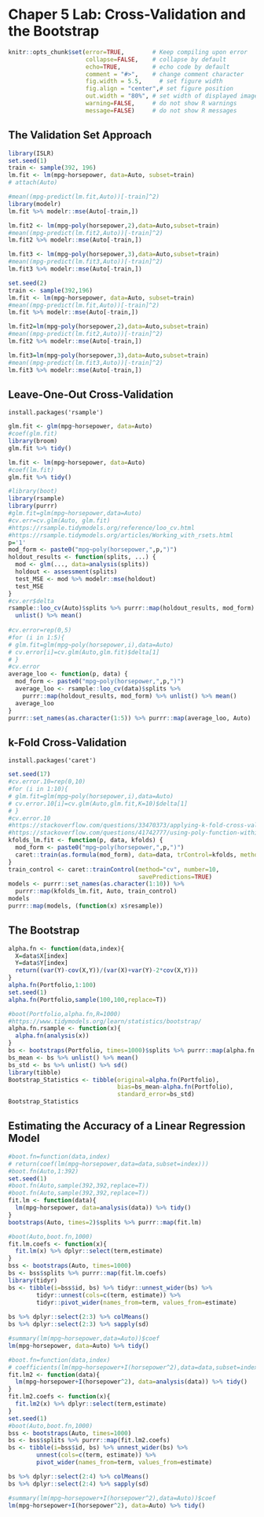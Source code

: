 # Chaper 5 Lab: Cross-Validation and the Bootstrap

```r
knitr::opts_chunk$set(error=TRUE,        # Keep compiling upon error
                      collapse=FALSE,    # collapse by default
                      echo=TRUE,         # echo code by default
                      comment = "#>",    # change comment character
                      fig.width = 5.5,     # set figure width
                      fig.align = "center",# set figure position
                      out.width = "80%", # set width of displayed images
                      warning=FALSE,     # do not show R warnings
                      message=FALSE)     # do not show R messages
```

## The Validation Set Approach

```r
library(ISLR)
set.seed(1)
train <- sample(392, 196)
lm.fit <- lm(mpg~horsepower, data=Auto, subset=train)
# attach(Auto)
```

```r
#mean((mpg-predict(lm.fit,Auto))[-train]^2)
library(modelr)
lm.fit %>% modelr::mse(Auto[-train,])

lm.fit2 <- lm(mpg~poly(horsepower,2),data=Auto,subset=train)
#mean((mpg-predict(lm.fit2,Auto))[-train]^2)
lm.fit2 %>% modelr::mse(Auto[-train,])

lm.fit3 <- lm(mpg~poly(horsepower,3),data=Auto,subset=train)
#mean((mpg-predict(lm.fit3,Auto))[-train]^2)
lm.fit3 %>% modelr::mse(Auto[-train,])
```

```r
set.seed(2)
train <- sample(392,196)
lm.fit <- lm(mpg~horsepower, data=Auto, subset=train)
#mean((mpg-predict(lm.fit,Auto))[-train]^2)
lm.fit %>% modelr::mse(Auto[-train,])

lm.fit2=lm(mpg~poly(horsepower,2),data=Auto,subset=train)
#mean((mpg-predict(lm.fit2,Auto))[-train]^2)
lm.fit2 %>% modelr::mse(Auto[-train,])

lm.fit3=lm(mpg~poly(horsepower,3),data=Auto,subset=train)
#mean((mpg-predict(lm.fit3,Auto))[-train]^2)
lm.fit3 %>% modelr::mse(Auto[-train,])
```

## Leave-One-Out Cross-Validation

`install.packages('rsample')`

```r
glm.fit <- glm(mpg~horsepower, data=Auto)
#coef(glm.fit)
library(broom)
glm.fit %>% tidy()

lm.fit <- lm(mpg~horsepower, data=Auto)
#coef(lm.fit)
glm.fit %>% tidy()

#library(boot)
library(rsample)
library(purrr)
#glm.fit=glm(mpg~horsepower,data=Auto)
#cv.err=cv.glm(Auto, glm.fit)
#https://rsample.tidymodels.org/reference/loo_cv.html
#https://rsample.tidymodels.org/articles/Working_with_rsets.html
p='1'
mod_form <- paste0("mpg~poly(horsepower,",p,")")
holdout_results <- function(splits, ...) {
  mod <- glm(..., data=analysis(splits))
  holdout <- assessment(splits)
  test_MSE <- mod %>% modelr::mse(holdout)
  test_MSE
}
#cv.err$delta
rsample::loo_cv(Auto)$splits %>% purrr::map(holdout_results, mod_form) %>%
  unlist() %>% mean()
  
#cv.error=rep(0,5)
#for (i in 1:5){
# glm.fit=glm(mpg~poly(horsepower,i),data=Auto)
# cv.error[i]=cv.glm(Auto,glm.fit)$delta[1]
# }
#cv.error
average_loo <- function(p, data) {
  mod_form <- paste0("mpg~poly(horsepower,",p,")")
  average_loo <- rsample::loo_cv(data)$splits %>%  
    purrr::map(holdout_results, mod_form) %>% unlist() %>% mean()
  average_loo
}
purrr::set_names(as.character(1:5)) %>% purrr::map(average_loo, Auto)
```

## k-Fold Cross-Validation

`install.packages('caret')`

```r
set.seed(17)
#cv.error.10=rep(0,10)
#for (i in 1:10){
# glm.fit=glm(mpg~poly(horsepower,i),data=Auto)
# cv.error.10[i]=cv.glm(Auto,glm.fit,K=10)$delta[1]
# }
#cv.error.10
#https://stackoverflow.com/questions/33470373/applying-k-fold-cross-validation-model-using-caret-package
#https://stackoverflow.com/questions/41742777/using-poly-function-within-training-model-in-caret-package-resulting-in-datafra
kfolds_lm.fit <- function(p, data, kfolds) {
  mod_form <- paste0("mpg~poly(horsepower,",p,")")        
  caret::train(as.formula(mod_form), data=data, trControl=kfolds, method="lm")
}
train_control <- caret::trainControl(method="cv", number=10, 
                                     savePredictions=TRUE)
models <- purrr::set_names(as.character(1:10)) %>% 
  purrr::map(kfolds_lm.fit, Auto, train_control)
models
purrr::map(models, (function(x) x$resample))
```

## The Bootstrap

```r
alpha.fn <- function(data,index){
  X=data$X[index]
  Y=data$Y[index]
  return((var(Y)-cov(X,Y))/(var(X)+var(Y)-2*cov(X,Y)))
}
alpha.fn(Portfolio,1:100)
set.seed(1)
alpha.fn(Portfolio,sample(100,100,replace=T))

#boot(Portfolio,alpha.fn,R=1000)
#https://www.tidymodels.org/learn/statistics/bootstrap/
alpha.fn.rsample <- function(x){
  alpha.fn(analysis(x))        
}
bs <- bootstraps(Portfolio, times=1000)$splits %>% purrr::map(alpha.fn.rsample)
bs_mean <- bs %>% unlist() %>% mean()
bs_std <- bs %>% unlist() %>% sd()
library(tibble)
Bootstrap_Statistics <- tibble(original=alpha.fn(Portfolio),
                               bias=bs_mean-alpha.fn(Portfolio),
                               standard_error=bs_std)
Bootstrap_Statistics
```



## Estimating the Accuracy of a Linear Regression Model

```r
#boot.fn=function(data,index)
# return(coef(lm(mpg~horsepower,data=data,subset=index)))
#boot.fn(Auto,1:392)
set.seed(1)
#boot.fn(Auto,sample(392,392,replace=T))
#boot.fn(Auto,sample(392,392,replace=T))
fit.lm <- function(data){
  lm(mpg~horsepower, data=analysis(data)) %>% tidy()
}
bootstraps(Auto, times=2)$splits %>% purrr::map(fit.lm)

#boot(Auto,boot.fn,1000)
fit.lm.coefs <- function(x){
  fit.lm(x) %>% dplyr::select(term,estimate)
}
bss <- bootstraps(Auto, times=1000)
bs <- bss$splits %>% purrr::map(fit.lm.coefs)
library(tidyr)
bs <- tibble(i=bss$id, bs) %>% tidyr::unnest_wider(bs) %>% 
        tidyr::unnest(cols=c(term, estimate)) %>%
        tidyr::pivot_wider(names_from=term, values_from=estimate)
            
bs %>% dplyr::select(2:3) %>% colMeans()
bs %>% dplyr::select(2:3) %>% sapply(sd)

#summary(lm(mpg~horsepower,data=Auto))$coef
lm(mpg~horsepower, data=Auto) %>% tidy()
```

```r
#boot.fn=function(data,index)
# coefficients(lm(mpg~horsepower+I(horsepower^2),data=data,subset=index))
fit.lm2 <- function(data){
  lm(mpg~horsepower+I(horsepower^2), data=analysis(data)) %>% tidy()
}
fit.lm2.coefs <- function(x){
  fit.lm2(x) %>% dplyr::select(term,estimate)
}
set.seed(1)
#boot(Auto,boot.fn,1000)
bss <- bootstraps(Auto, times=1000)
bs <- bss$splits %>% purrr::map(fit.lm2.coefs)
bs <- tibble(i=bss$id, bs) %>% unnest_wider(bs) %>% 
        unnest(cols=c(term, estimate)) %>%
        pivot_wider(names_from=term, values_from=estimate)

bs %>% dplyr::select(2:4) %>% colMeans()
bs %>% dplyr::select(2:4) %>% sapply(sd)

#summary(lm(mpg~horsepower+I(horsepower^2),data=Auto))$coef
lm(mpg~horsepower+I(horsepower^2), data=Auto) %>% tidy()
```

  
  
